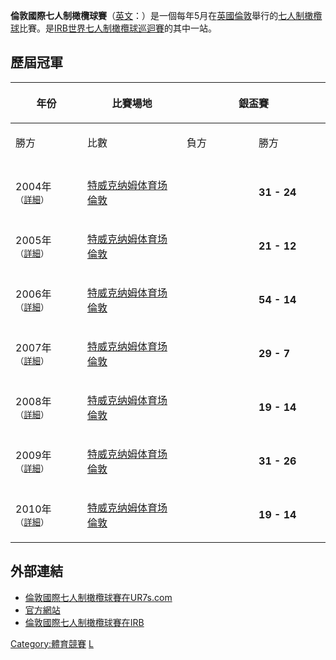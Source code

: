 '''倫敦國際七人制橄欖球賽'''（[[英語|英文]]：{{lang|en|'''London Sevens'''}}）是一個每年5月在[[英國|英國]][[倫敦|倫敦]]舉行的[[七人制橄欖球|七人制橄欖球]]比賽。是[[IRB世界七人制橄欖球巡迴賽|IRB世界七人制橄欖球巡迴賽]]的其中一站。

==歷屆冠軍==
{|class="wikitable" width="800px" style="text-align:center; font-size:90%;"
!rowspan="2" style="width:12%"|年份 
!rowspan="2" style="width:18%"|比賽場地 
!colspan="3" style="width:35%"|銀盃賽
!colspan="3" style="width:35%"|銀碟賽
|-
!style="width:13%"|勝方
!style="width:9%"|比數
!style="width:13%"|負方
!style="width:13%"|勝方
!style="width:9%"|比數
!style="width:13%"|負方
|-

|-
|2004年<br><small>（[[2004年倫敦國際七人制橄欖球賽|詳細]]）</small> 
|[[特威克纳姆体育场|特威克纳姆体育场]]<br />[[倫敦|倫敦]]
|{{ENG}}
|'''31 - 24'''
|{{FIJ}}
|{{AUS}}
|'''40 - 14'''
|{{WAL}}
|-
|2005年<br><small>（[[2005年倫敦國際七人制橄欖球賽|詳細]]）</small> 
|[[特威克纳姆体育场|特威克纳姆体育场]]<br />[[倫敦|倫敦]]
|{{ZAF}}
|'''21 - 12'''
|{{ENG}}
|{{FIJ}}
|'''29 - 12'''
|{{AUS}}
|-
|2006年<br><small>（[[2006年倫敦國際七人制橄欖球賽|詳細]]）</small> 
|[[特威克纳姆体育场|特威克纳姆体育场]]<br />[[倫敦|倫敦]]
|{{FIJ}}
|'''54 - 14'''
|{{SAM}}
|{{ZAF}}
|'''42 - 7'''
|{{KEN}}
|-
|2007年<br><small>（[[2007年倫敦國際七人制橄欖球賽|詳細]]）</small> 
|[[特威克纳姆体育场|特威克纳姆体育场]]<br />[[倫敦|倫敦]]
|{{NZL}}
|'''29 - 7'''
|{{FIJ}}
|{{ZAF}}
|'''14 - 5'''
|{{AUS}}
|-
|2008年<br><small>（[[2008年倫敦國際七人制橄欖球賽|詳細]]）</small> 
|[[特威克纳姆体育场|特威克纳姆体育场]]<br />[[倫敦|倫敦]]
|{{SAM}}
|'''19 - 14'''
|{{FIJ}}
|{{NZL}}
|'''19 - 12'''
|{{ZAF}}
|-
|2009年<br><small>（[[2009年倫敦國際七人制橄欖球賽|詳細]]）</small> 
|[[特威克纳姆体育场|特威克纳姆体育场]]<br />[[倫敦|倫敦]]
|{{ENG}}
|'''31 - 26'''
|{{NZL}}
|{{FIJ}}
|'''24 - 10'''
|{{POR}}
|-
|2010年<br><small>（[[2010年倫敦國際七人制橄欖球賽|詳細]]）</small> 
|[[特威克纳姆体育场|特威克纳姆体育场]]<br />[[倫敦|倫敦]]
|{{AUS}}
|'''19 - 14'''
|{{ZAF}}
|{{NZL}} 
|'''26 - 24'''
|{{FIJ}}
|}

==外部連結==
*[https://web.archive.org/web/20100419021521/http://ur7s.com/tournaments/london7s 倫敦國際七人制橄欖球賽在UR7s.com]
*[https://web.archive.org/web/20081119232628/http://www.londonsevens.co.uk/ 官方網站]
*[http://www.irbsevens.com/Schedule/London/Media+Centre 倫敦國際七人制橄欖球賽在IRB] {{Wayback|url=http://www.irbsevens.com/Schedule/London/Media+Centre |date=20061123121301 }}

{{IRB世界七人制橄欖球巡迴賽}}

[[Category:體育競賽|Category:體育競賽]]
[[Category:IRB世界七人制橄欖球巡迴賽|L]]